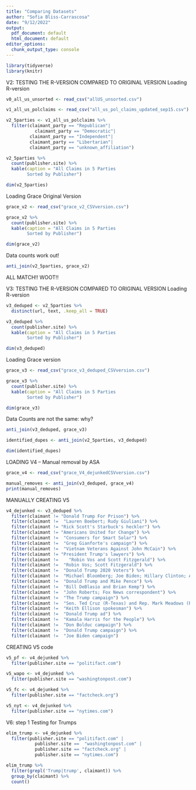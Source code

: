 ```yaml
---
title: "Comparing Datasets"
author: "Sofia Bliss-Carrascosa"
date: "9/12/2022"
output:
  pdf_document: default
  html_document: default
editor_options:
  chunk_output_type: console
---
```

```r
library(tidyverse)
library(knitr)
```

V2: TESTING THE R-VERSION COMPARED TO ORIGINAL VERSION
Loading R-version

```r
v0_all_us_unsorted <- read_csv("allUS_unsorted.csv")
```

```r
v1_all_us_polclaims <- read_csv("all_us_pol_claims_updated_sep15.csv")
```

```r
v2_5parties <- v1_all_us_polclaims %>%
  filter(claimant_party == "Republican"|
           claimant_party == "Democratic"| 
         claimant_party == "Independent"|
         claimant_party == "Libertarian"| 
         claimant_party == "unknown_affiliation")

v2_5parties %>%
  count(publisher.site) %>%
  kable(caption = "All Claims in 5 Parties
        Sorted by Publisher")

dim(v2_5parties)
```

Loading Grace Original Version

```r
grace_v2 <- read_csv("grace_v2_CSVversion.csv")

grace_v2 %>%
  count(publisher.site) %>%
  kable(caption = "All Claims in 5 Parties
        Sorted by Publisher")

dim(grace_v2)
```

Data counts work out!
```r
anti_join(v2_5parties, grace_v2)
```
ALL MATCH!! WOOT!!

V3: TESTING THE R-VERSION COMPARED TO ORIGINAL VERSION
Loading R-version

```r
v3_deduped <- v2_5parties %>%
  distinct(url, text, .keep_all = TRUE)

v3_deduped %>%
  count(publisher.site) %>%
  kable(caption = "All Claims in 5 Parties
        Sorted by Publisher")

dim(v3_deduped)
```

Loading Grace version
```r
grace_v3 <- read_csv("grace_v3_deduped_CSVversion.csv")

grace_v3 %>%
  count(publisher.site) %>%
  kable(caption = "All Claims in 5 Parties
        Sorted by Publisher")

dim(grace_v3)
```

Data Counts are not the same: why?

```r
anti_join(v3_deduped, grace_v3)
```

```r
identified_dupes <- anti_join(v2_5parties, v3_deduped)

dim(identified_dupes)
```

LOADING V4 -- Manual removal by ASA

```r
grace_v4 <- read_csv("grace_V4_dejunkedCSVversion.csv")
```


```r
manual_removes <- anti_join(v3_deduped, grace_v4)
print(manual_removes)
```

MANUALLY CREATING V5

```r
v4_dejunked <- v3_deduped %>%
  filter(claimant != "Donald Trump For Prison") %>%
  filter(claimant !=  "Lauren Boebert; Rudy Giuliani") %>%
  filter(claimant != "Rick Scott's Starbuck's heckler") %>%
  filter(claimant != "Americans United for Change") %>%
  filter(claimant !=  "Consumers for Smart Solar") %>%
  filter(claimant !=  "Greg Gianforte's campaign") %>%
  filter(claimant !=  "Vietnam Veterans Against John McCain") %>%
  filter(claimant != "President Trump's lawyers") %>%
  filter(claimant !=    "Robin Vos and Scott Fitzgerald") %>%
  filter(claimant !=  "Robin Vos; Scott Fitzgerald") %>%
  filter(claimant !=  "Donald Trump 2020 Voters") %>%
  filter(claimant !=  "Michael Bloomberg; Joe Biden; Hillary Clinton; Adam Schiff") %>%
  filter(claimant !=  "Donald Trump and Mike Pence") %>%
  filter(claimant !=  "Bill DeBlasio and Brian Kemp") %>%
  filter(claimant !=  "John Roberts; Fox News correspondent") %>%
  filter(claimant !=  "The Trump campaign") %>%
  filter(claimant !=  "Sen. Ted Cruz (R-Texas) and Rep. Mark Meadows (R-N.C.)") %>%
  filter(claimant !=  "Keith Ellison spokesman") %>%
  filter(claimant !=  "Donald Trump ad") %>%
  filter(claimant !=  "Kamala Harris for the People") %>%
  filter(claimant !=  "Don Bolduc campaign") %>%
  filter(claimant !=  "Donald Trump campaign") %>%
  filter(claimant !=  "Joe Biden campaign") 

```

CREATING V5 code

```r
v5_pf <- v4_dejunked %>%
  filter(publisher.site == "politifact.com")

v5_wapo <- v4_dejunked %>%
  filter(publisher.site == "washingtonpost.com")

v5_fc <- v4_dejunked %>%
  filter(publisher.site == "factcheck.org")

v5_nyt <- v4_dejunked %>%
  filter(publisher.site == "nytimes.com")
```

V6: step 1 Testing for Trumps

```r
elim_trump <- v4_dejunked %>%
  filter(publisher.site == "politifact.com" |
           publisher.site ==  "washingtonpost.com" |
           publisher.site == "factcheck.org" |
           publisher.site == "nytimes.com")

elim_trump %>%
  filter(grepl('Trump|trump', claimant)) %>%
  group_by(claimant) %>%
  count()
```

